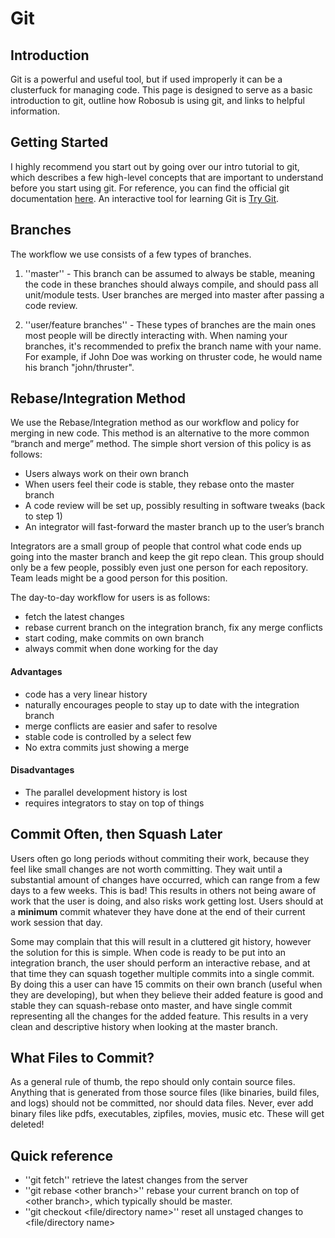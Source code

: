 # Git

## Introduction
Git is a powerful and useful tool, but if used improperly it can be a clusterfuck for managing code. This page is designed to serve as a basic introduction to git, outline how Robosub is using git, and links to helpful information.

## Getting Started

I highly recommend you start out by going over our intro tutorial to git, which describes a few high-level concepts that are important to understand before you start using git. For reference, you can find the official git documentation [here](https://git-scm.com/doc). An interactive tool for learning Git is [Try Git](http://try.github.io).


## Branches

The workflow we use consists of a few types of branches. 

1.  ''master'' - This branch can be assumed to always be stable, meaning the code in these branches should always compile, and should pass all unit/module tests. User branches are merged into master after passing a code review.

2.  ''user/feature branches'' - These types of branches are the main ones most people will be directly interacting with. When naming your branches, it's recommended to prefix the branch name with your name. For example, if John Doe was working on thruster code, he would name his branch "john/thruster".

## Rebase/Integration Method
We use the Rebase/Integration method as our workflow and policy for merging in new code. This method is an alternative to the more common “branch and merge” method. The simple short version of this policy is as follows:

  - Users always work on their own branch
  - When users feel their code is stable, they rebase onto the master branch
  - A code review will be set up, possibly resulting in software tweaks (back to step 1)
  - An integrator will fast-forward the master branch up to the user’s branch

Integrators are a small group of people that control what code ends up going into the master branch and keep the git repo clean. This group should only be a few people, possibly even just one person for each repository. Team leads might be a good person for this position.

The day-to-day workflow for users is as follows:
  - fetch the latest changes
  - rebase current branch on the integration branch, fix any merge conflicts
  - start coding, make commits on own branch
  - always commit when done working for the day

#### Advantages
  * code has a very linear history  
  * naturally encourages people to stay up to date with the integration branch  
  * merge conflicts are easier and safer to resolve  
  * stable code is controlled by a select few  
  * No extra commits just showing a merge  

#### Disadvantages
  * The parallel development history is lost  
  * requires integrators to stay on top of things  

## Commit Often, then Squash Later
Users often go long periods without commiting their work, because they feel like small changes are not worth committing. They wait until a substantial amount of changes have occurred, which can range from a few days to a few weeks. This is bad! This results in others not being aware of work that the user is doing, and also risks work getting lost. Users should at a **minimum** commit whatever they have done at the end of their current work session that day.

Some may complain that this will result in a cluttered git history, however the solution for this is simple. When code is ready to be put into an integration branch, the user should perform an interactive rebase, and at that time they can squash together multiple commits into a single commit. By doing this a user can have 15 commits on their own branch (useful when they are developing), but when they believe their added feature is good and stable they can squash-rebase onto master, and have single commit representing all the changes for the added feature. This results in a very clean and descriptive history when looking at the master branch.

## What Files to Commit?
As a general rule of thumb, the repo should only contain source files. Anything that is generated from those source files (like binaries, build files, and logs) should not be committed, nor should data files. Never, ever add binary files like pdfs, executables, zipfiles, movies, music etc. These will get deleted!

## Quick reference
  * ''git fetch'' retrieve the latest changes from the server  
  * ''git rebase \<other branch\>'' rebase your current branch on top of \<other branch\>, which typically should be master.  
  * ''git checkout \<file/directory name\>'' reset all unstaged changes to \<file/directory name\>  

